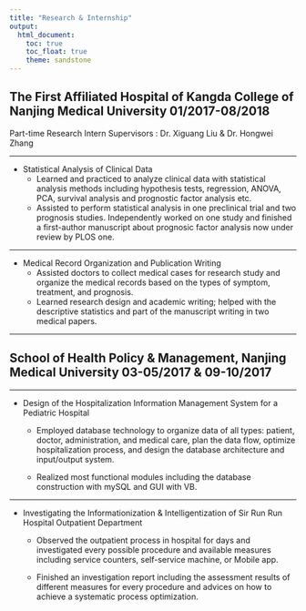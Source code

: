 ```yaml
---
title: "Research & Internship"
output: 
  html_document:
    toc: true
    toc_float: true
    theme: sandstone
---
```


## The First Affiliated Hospital of Kangda College of Nanjing Medical University                         01/2017-08/2018
Part-time Research Intern	Supervisors : Dr. Xiguang Liu & Dr. Hongwei Zhang	

***

* Statistical Analysis of Clinical Data
   + Learned and practiced to analyze clinical data with statistical analysis methods including hypothesis tests, regression, ANOVA, PCA, survival analysis and prognostic factor analysis etc.
   + Assisted to perform statistical analysis in one preclinical trial and two prognosis studies. Independently worked on one study and finished a first-author manuscript about prognosic factor analysis now under review by PLOS one.

***

* Medical Record Organization and Publication Writing
   +  Assisted doctors to collect medical cases for research study and organize the medical records based on the types of symptom, treatment, and prognosis.
   +  Learned research design and academic writing; helped with the descriptive statistics and part of the manuscript writing in two medical papers.

***

## School of Health Policy & Management, Nanjing Medical University	03-05/2017 & 09-10/2017

***

* Design of the Hospitalization Information Management System for a Pediatric Hospital

  +	 Employed database technology to organize data of all types: patient, doctor, administration, and medical care, plan the data flow, optimize hospitalization process, and design the database architecture and input/output system.

  +  Realized most functional modules including the database construction with mySQL and GUI with VB.

***

 * Investigating the Informationization & Intelligentization of Sir Run Run Hospital Outpatient Department

    + Observed the outpatient process in hospital for days and investigated every possible procedure and available measures including service counters, self-service machine, or Mobile app. 

    +	Finished an investigation report including the assessment results of different measures for every procedure and advices on how to achieve a systematic process optimization.



